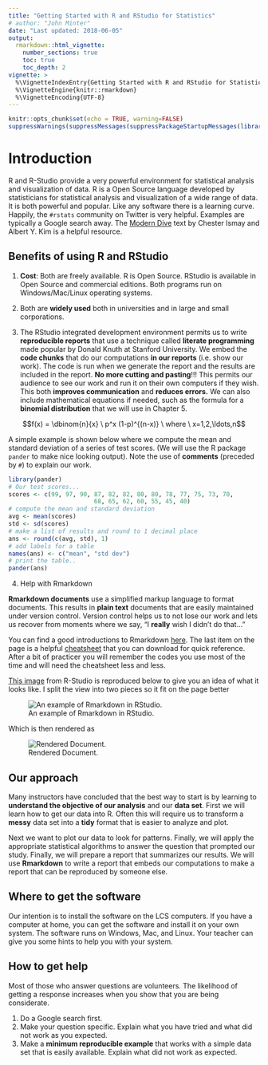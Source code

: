 ```yaml
---
title: "Getting Started with R and RStudio for Statistics"
# author: "John Minter"
date: "Last updated: 2018-06-05"
output:
  rmarkdown::html_vignette:
    number_sections: true
    toc: true
    toc_depth: 2
vignette: >
  %\VignetteIndexEntry{Getting Started with R and RStudio for Statistics}
  %\VignetteEngine{knitr::rmarkdown}
  %\VignetteEncoding{UTF-8}
---
```



```r
knitr::opts_chunk$set(echo = TRUE, warning=FALSE)
suppressWarnings(suppressMessages(suppressPackageStartupMessages(library(ggplot2))))
```
# Introduction

R and R-Studio provide a very powerful environment for statistical
analysis and visualization of data. R is a Open Source language
developed by statisticians for statistical analysis and visualization of
a wide range of data. It is both powerful and popular. Like any
software there is a learning curve. Happily, the `#rstats` community
on Twitter is very helpful. Examples are typically a Google search
away. The
[Modern Dive](https://ismayc.github.io/moderndiver-book/2-getting-started.html)
text by Chester Ismay and Albert Y. Kim is a helpful resource.

## Benefits of using R and RStudio

1. **Cost**: Both are freely available. R is Open Source. RStudio is available
in Open Source and commercial editions. Both programs run on Windows/Mac/Linux
operating systems.

2. Both are **widely used** both in universities and in large and small corporations.

3. The RStudio integrated development environment permits us to write
**reproducible reports** that use a technique called **literate programming**
made popular by Donald Knuth at Stanford University. We embed the
**code chunks** that do our computations **in our reports** (i.e. show our
work).  The code is run when we generate the report and the results are
included in the report. **No more cutting and pasting**!!! This permits our
audience to see our work and run it on their own computers if they wish. This
both **improves communication** and **reduces errors.** We can also include
mathematical equations if needed, such as the formula for a 
**binomial distribution** that we will use in Chapter 5.

$$f(x) = \dbinom{n}{x} \ p^x (1-p)^{(n-x)} \ where \ x=1,2,\ldots,n$$


A simple example is shown below where we compute the mean and standard
deviation of a series of test scores. (We will use the R package `pander` to
make nice looking output). Note the use of **comments** (preceded by `#`) to
explain our work.

```r
library(pander)
# Our test scores...
scores <- c(99, 97, 90, 87, 82, 82, 80, 80, 78, 77, 75, 73, 70,
						68, 65, 62, 60, 55, 45, 40)
# compute the mean and standard deviation
avg <- mean(scores)
std <- sd(scores)
# make a list of results and round to 1 decimal place 
ans <- round(c(avg, std), 1)
# add labels for a table
names(ans) <- c("mean", "std dev")
# print the table..
pander(ans)
```

4. Help with Rmarkdown

**Rmarkdown documents** use a simplified markup language to format documents.
This results in **plain text** documents that are easily maintained under
version control. Version control helps us to not lose our work and lets
us recover from moments where we say, "I **really** wish I didn't do
that..."

You can find a good introductions to Rmarkdown
[here](https://rmarkdown.rstudio.com/lesson-1.html). The last item
on the page is a helpful [cheatsheet](http://www.rstudio.com/wp-content/uploads/2016/03/rmarkdown-cheatsheet-2.0.pdf)
that you can download for quick reference. After a bit of practicer you will
remember the codes you use most of the time and will need the cheatsheet
less and less.

[This image](https://d33wubrfki0l68.cloudfront.net/873d04e575f5e47dac3c8f91d101c71a28a3d506/6571d/lesson-images/markdown-1-markup.png)
from R-Studio is reproduced below to give you an idea of what it looks like.
I split the view into two pieces so it fit on the page better

![An example of Rmarkdown in RStudio.](inc/markdown-panel.png)

Which is then rendered as

![Rendered Document.](inc/viewer-panel.png)





## Our approach

Many instructors have concluded that the best way to start is by
learning to **understand the objective of our analysis** and our
**data set**. First we will learn how to get our data into R. Often
this will require us to transform a **messy** data set into a **tidy**
format that is easier to analyze and plot.

Next we want to plot our data to look for patterns. Finally, we will
apply the appropriate statistical algorithms to answer the question
that prompted our study. Finally, we will prepare a report that
summarizes our results. We will use **Rmarkdown** to write a report
that embeds our computations to make a report that can be
reproduced by someone else.

## Where to get the software

Our intention is to install the software on the LCS computers. If you
have a computer at home, you can get the software and install it
on your own system. The software runs on Windows, Mac, and Linux. Your
teacher can give you some hints to help you with your system. 

## How to get help

Most of those who answer questions are volunteers. The likelihood of
getting a response increases when you show that you are being
considerate.

1. Do a Google search first.
2. Make your question specific. Explain what you have tried and what
did not work as you expected.
3. Make a **minimum reproducible example** that works with a simple
data set that is easily available. Explain what did not work as
expected.
